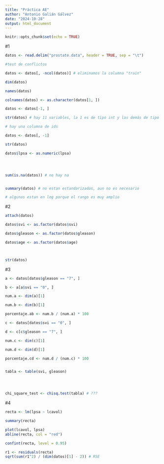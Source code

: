 ```yaml
---
title: "Práctica AE"
author: "Antonio Galián Gálvez"
date: "2024-10-28"
output: html_document
---
```


```r
knitr::opts_chunk$set(echo = TRUE)
```

#1
```r
datos <- read.delim("prostate.data", header = TRUE, sep = "\t")

#test de conflictos

datos <- datos[, -ncol(datos)] # eliminamos la columna "train"

dim(datos)

names(datos)

colnames(datos) <- as.character(datos[1, ])

datos <- datos[-1, ]

str(datos) # hay 11 variables, la 1 es de tipo int y las demás de tipo 'chr'

# hay una columna de ids

datos <- datos[, -1]

str(datos)

datos$lpsa <- as.numeric(lpsa)




sum(is.na(datos)) # no hay na


summary(datos) # no estan estandarizadas, aun no es necesario

# algunas estan en log porque el rango es muy amplio
```

#2

```r

attach(datos)

datos$svi <- as.factor(datos$svi)

datos$gleason <- as.factor(datos$gleason)

datos$age <- as.factor(datos$age)



str(datos)
```
#3
```r
a <- datos[datos$gleason == "7", ]

b <- a[a$svi == "0", ]

num.a <- dim(a)[1]

num.b <- dim(b)[1]

porcentaje.ab <- num.b / (num.a) * 100

c <- datos[datos$svi == "0", ]

d <- c[c$gleason == "7", ]

num.c <- dim(c)[1]

num.d <- dim(d)[1]

porcentaje.cd <- num.d / (num.c) * 100


tabla <- table(svi, gleason)




chi_square_test <- chisq.test(tabla) # ???
```

#4

```r
recta <- lm(lpsa ~ lcavol)

summary(recta)

plot(lcavol, lpsa)
abline(recta, col = "red")

confint(recta, level = 0.95)

r1 <- residuals(recta)
sqrt(sum(r1^2) / (dim(datos)[1] - 2)) # RSE
```


